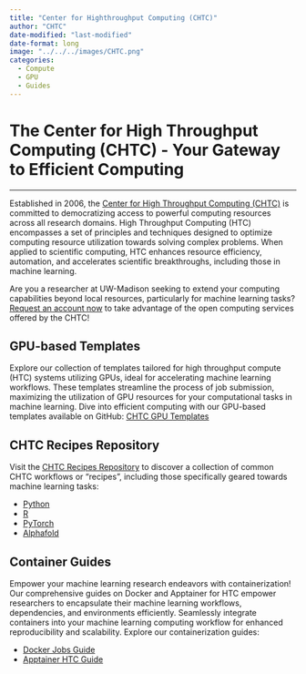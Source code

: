 ```yaml
---
title: "Center for Highthroughput Computing (CHTC)"
author: "CHTC"
date-modified: "last-modified"
date-format: long
image: "../../../images/CHTC.png"
categories:
  - Compute
  - GPU
  - Guides
---
```


# The Center for High Throughput Computing (CHTC) - Your Gateway to Efficient Computing

---

Established in 2006, the [Center for High Throughput Computing (CHTC)](https://chtc.cs.wisc.edu/) is committed to democratizing access to powerful computing resources across all research domains. High Throughput Computing (HTC) encompasses a set of principles and techniques designed to optimize computing resource utilization towards solving complex problems. When applied to scientific computing, HTC enhances resource efficiency, automation, and accelerates scientific breakthroughs, including those in machine learning.

Are you a researcher at UW-Madison seeking to extend your computing capabilities beyond local resources, particularly for machine learning tasks?  [Request an account now](https://chtc.cs.wisc.edu/uw-research-computing/form.html) to take advantage of the open computing services offered by the CHTC!

## GPU-based Templates

Explore our collection of templates tailored for high throughput compute (HTC) systems utilizing GPUs, ideal for accelerating machine learning workflows. These templates streamline the process of job submission, maximizing the utilization of GPU resources for your computational tasks in machine learning. Dive into efficient computing with our GPU-based templates available on GitHub: [CHTC GPU Templates](https://github.com/CHTC/templates-GPUs)

## CHTC Recipes Repository

Visit the [CHTC Recipes Repository](https://github.com/CHTC/recipes) to discover a collection of common CHTC workflows or "recipes", including those specifically geared towards machine learning tasks:

* [Python](https://github.com/CHTC/recipes/tree/main/software/Python)
* [R](https://github.com/CHTC/recipes/tree/main/software/R)
* [PyTorch](https://github.com/CHTC/recipes/tree/main/software/PyTorch)
* [Alphafold](https://github.com/CHTC/recipes/blob/main/software/AlphaFold)

## Container Guides

Empower your machine learning research endeavors with containerization! Our comprehensive guides on Docker and Apptainer for HTC empower researchers to encapsulate their machine learning workflows, dependencies, and environments efficiently. Seamlessly integrate containers into your machine learning computing workflow for enhanced reproducibility and scalability. Explore our containerization guides:

* [Docker Jobs Guide](https://chtc.cs.wisc.edu/uw-research-computing/docker-jobs)
* [Apptainer HTC Guide](https://chtc.cs.wisc.edu/uw-research-computing/apptainer-htc)

